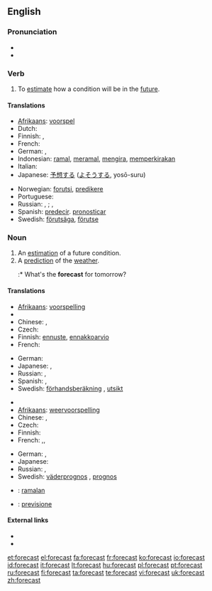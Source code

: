 ==English==
{{wikipedia}}

===Pronunciation===
* {{IPA|/'foɻkɑst/}}
* {{audio|en-us-forecast.ogg|Audio (US)}}

===Verb===
{{en-verb|forecasts|forecasting|forecast}}

# To [[estimate]] how a condition will be in the [[future]].

====Translations====

{{trans-top|estimate future conditions}}
* [[Afrikaans]]: [[voorspel]]
* Dutch: {{t+|nl|voorspellen}}
* Finnish: {{t+|fi|ennustaa}}, {{t+|fi|ennakoida}}
* French: {{t+|fr|prévoir}}
* German: {{t-|de|vorhersagen}}, {{t+|de|prognostizieren}}
* Indonesian: [[ramal]], [[ramal|meramal]], [[kira|mengira]], [[kira|memperkirakan]]
* Italian: {{t+|it|prevedere}}
* Japanese: [[予想]]する ([[よそう]]する, yosō-suru)
{{trans-mid}}
* Norwegian: [[forutsi]], [[predikere]]
* Portuguese: {{t+|pt|prever}}
* Russian: {{t|ru|предсказывать|tr=pr'edskázyvat'|sc=Cyrl}} {{impf}}, {{t|ru|предсказать|tr=pr'edskazát'|sc=Cyrl}} {{pf}}; {{t|ru|прогнозировать|tr=prognozírovat'|sc=Cyrl}} {{impf}}, {{t|ru|спрогнозировать|tr=sprognozírovat'|sc=Cyrl}} {{pf}}
* Spanish: [[predecir]]. [[pronosticar]]
* Swedish: [[förutsäga]], [[förutse]]
{{trans-bottom}}

===Noun===
{{en-noun}}

# An [[estimation]] of a future condition.
# A [[prediction]] of the [[weather]].
#:* What's the '''forecast''' for tomorrow?

====Translations====
{{trans-top|estimation}}
* [[Afrikaans]]: [[voorspelling]]
* {{trreq|Arabic}}
* Chinese: {{zh-tsp|預報|预报|yùbào}}, {{zh-tsp|預測|预测|yùcè}}
* Czech: {{t-|cs|předpověď|f}}
* Finnish: [[ennuste]], [[ennakkoarvio]]
* French: {{t+|fr|prévision|f}}
{{trans-mid}}
* German: {{t+|de|Schätzung|f}}
* Japanese: {{t|ja|予想|tr=yosō|sc=Jpan}}, {{t|ja|予報|tr=yohō|sc=Jpan}}
* Russian: {{t|ru|предсказание|n|tr=pr'edskazánije|sc=Cyrl}}, {{t+|ru|прогноз|m|tr=prognóz|sc=Cyrl}}
* Spanish: {{t-|es|pronóstico|m}}, {{t+|es|previsión|f}}
* Swedish: [[förhandsberäkning]] {{c}}, [[utsikt]] {{c}}
{{trans-bottom}}

{{trans-top|weather prediction}}
* {{trreq|Arabic}}
* [[Afrikaans]]: [[weervoorspelling]]
* Chinese: {{zh-tsp|預報|预报|yùbào}}, {{zh-tsp|天氣預報|天气预报|tiānqì yùbào}}
* Czech: {{t-|cs|předpověď|f}}
* Finnish: {{t+|fi|sääennuste}}
* French: {{t+|fr|prévision|f}},{{t|fr|prévision météorologique|f}},{{t|fr|prévision météo|f}}
{{trans-mid}}
* German: {{t-|de|Wettervorhersage|f}}, {{t-|de|Vorhersage|f}}
* Japanese: {{t|ja|天気予報|tr=tenki yohō|sc=Jpan}}
* Russian: {{t+|ru|прогноз|m|tr=prognóz|sc=Cyrl}}, {{t|ru|прогноз погоды|m|tr=prognóz pogódy|sc=Cyrl}}
* Swedish: [[väderprognos]] {{c}}, [[prognos]] {{c}}
{{trans-bottom}}

{{checktrans-top}}
* {{ttbc|Indonesian}}: [[ramal|ramalan]]
* {{ttbc|Italian}}: [[previsione]]
{{trans-bottom}}

====External links====
* {{R:Webster 1913}}
* {{R:Century 1911}}

[[et:forecast]]
[[el:forecast]]
[[fa:forecast]]
[[fr:forecast]]
[[ko:forecast]]
[[io:forecast]]
[[id:forecast]]
[[it:forecast]]
[[lt:forecast]]
[[hu:forecast]]
[[pl:forecast]]
[[pt:forecast]]
[[ru:forecast]]
[[fi:forecast]]
[[ta:forecast]]
[[te:forecast]]
[[vi:forecast]]
[[uk:forecast]]
[[zh:forecast]]
